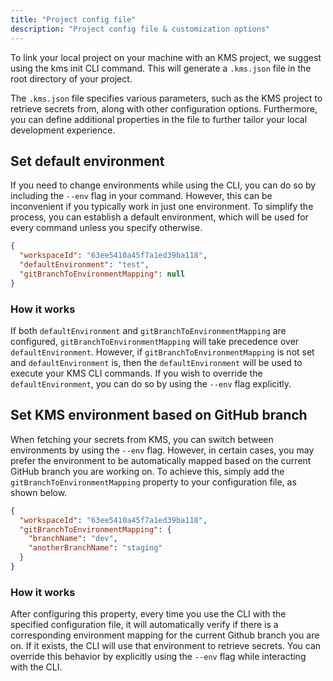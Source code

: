 ```yaml
---
title: "Project config file"
description: "Project config file & customization options"
---
```


To link your local project on your machine with an KMS project, we suggest using the kms init CLI command. This will generate a `.kms.json` file in the root directory of your project.

The `.kms.json` file specifies various parameters, such as the KMS project to retrieve secrets from, along with other configuration options. Furthermore, you can define additional properties in the file to further tailor your local development experience.

## Set default environment
If you need to change environments while using the CLI, you can do so by including the `--env` flag in your command. 
However, this can be inconvenient if you typically work in just one environment. 
To simplify the process, you can establish a default environment, which will be used for every command unless you specify otherwise.

```json .kms.json
{
  "workspaceId": "63ee5410a45f7a1ed39ba118",
  "defaultEnvironment": "test",
  "gitBranchToEnvironmentMapping": null
}
```

### How it works
If both `defaultEnvironment` and `gitBranchToEnvironmentMapping` are configured, `gitBranchToEnvironmentMapping` will take precedence over `defaultEnvironment`. 
However, if `gitBranchToEnvironmentMapping` is not set and `defaultEnvironment` is, then the `defaultEnvironment` will be used to execute your KMS CLI commands.
If you wish to override the `defaultEnvironment`, you can do so by using the `--env` flag explicitly.

## Set KMS environment based on GitHub branch 
When fetching your secrets from KMS, you can switch between environments by using the `--env` flag. However, in certain cases, you may prefer the environment to be automatically mapped based on the current GitHub branch you are working on. 
To achieve this, simply add the `gitBranchToEnvironmentMapping` property to your configuration file, as shown below.

```json .kms.json
{
  "workspaceId": "63ee5410a45f7a1ed39ba118",
  "gitBranchToEnvironmentMapping": {
    "branchName": "dev",
    "anotherBranchName": "staging"
  }
}
```

### How it works
After configuring this property, every time you use the CLI with the specified configuration file, it will automatically verify if there is a corresponding environment mapping for the current Github branch you are on.
If it exists, the CLI will use that environment to retrieve secrets. You can override this behavior by explicitly using the `--env` flag while interacting with the CLI.
